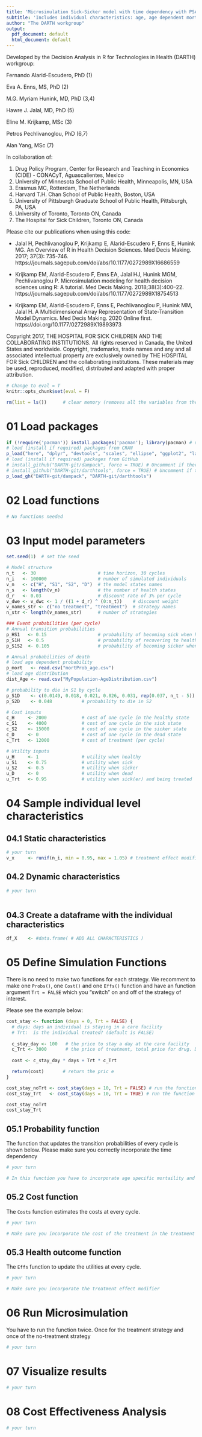 ---
title: 'Microsimulation Sick-Sicker model with time dependency with PSA'
subtitle: 'Includes individual characteristics: age, age dependent mortality probabilities, individual treatment effect modifyer, time dependency for the sick (S1) state, increasing change of death in the first 6 year of sickness (tunnel)'
author: "The DARTH workgroup"
output:
  pdf_document: default
  html_document: default
---

Developed by the Decision Analysis in R for Technologies in Health (DARTH) workgroup:

Fernando Alarid-Escudero, PhD (1) 

Eva A. Enns, MS, PhD (2)	

M.G. Myriam Hunink, MD, PhD (3,4)

Hawre J. Jalal, MD, PhD (5) 

Eline M. Krijkamp, MSc (3)	

Petros Pechlivanoglou, PhD (6,7)

Alan Yang, MSc (7)

In collaboration of: 		

1. Drug Policy Program, Center for Research and Teaching in Economics (CIDE) - CONACyT, 
   Aguascalientes, Mexico
2. University of Minnesota School of Public Health, Minneapolis, MN, USA
3. Erasmus MC, Rotterdam, The Netherlands
4. Harvard T.H. Chan School of Public Health, Boston, USA
5. University of Pittsburgh Graduate School of Public Health, Pittsburgh, PA, USA
6. University of Toronto, Toronto ON, Canada
7. The Hospital for Sick Children, Toronto ON, Canada

Please cite our publications when using this code:
 
- Jalal H, Pechlivanoglou P, Krijkamp E, Alarid-Escudero F, Enns E, Hunink MG. 
An Overview of R in Health Decision Sciences. Med Decis Making. 2017; 37(3): 735-746. 
https://journals.sagepub.com/doi/abs/10.1177/0272989X16686559
 
- Krijkamp EM, Alarid-Escudero F, Enns EA, Jalal HJ, Hunink MGM, Pechlivanoglou P. 
Microsimulation modeling for health decision sciences using R: A tutorial. 
Med Decis Making. 2018;38(3):400–22. 
https://journals.sagepub.com/doi/abs/10.1177/0272989X18754513
 
- Krijkamp EM, Alarid-Escudero F, Enns E, Pechlivanoglou P, Hunink MM, Jalal H. 
A Multidimensional Array Representation of State-Transition Model Dynamics. 
Med Decis Making. 2020 Online first. https://doi.org/10.1177/0272989X19893973

Copyright 2017, THE HOSPITAL FOR SICK CHILDREN AND THE COLLABORATING INSTITUTIONS. 
All rights reserved in Canada, the United States and worldwide. Copyright, 
trademarks, trade names and any and all associated intellectual property are 
exclusively owned by THE HOSPITAL FOR Sick CHILDREN and the collaborating 
institutions. These materials may be used, reproduced, modified, distributed 
and adapted with proper attribution.

\newpage

```{r, include=F}
# Change to eval = T
knitr::opts_chunk$set(eval = F)
```

```{r}
rm(list = ls())      # clear memory (removes all the variables from the workspace)
```

# 01 Load packages

```{r, warning=F, message=F}
if (!require('pacman')) install.packages('pacman'); library(pacman) # use this package to conveniently install other packages
# load (install if required) packages from CRAN
p_load("here", "dplyr", "devtools", "scales", "ellipse", "ggplot2", "lazyeval", "igraph", "ggraph", "reshape2", "knitr")                                               
# load (install if required) packages from GitHub
# install_github("DARTH-git/dampack", force = TRUE) # Uncomment if there is a newer version
# install_github("DARTH-git/darthtools", force = TRUE) # Uncomment if there is a newer version
p_load_gh("DARTH-git/dampack", "DARTH-git/darthtools")
```

# 02 Load functions

```{r}
# No functions needed
```

# 03 Input model parameters

```{r}
set.seed(1)  # set the seed  

# Model structure 
n_t   <- 30                       # time horizon, 30 cycles
n_i   <- 100000                   # number of simulated individuals
v_n   <- c("H", "S1", "S2", "D")  # the model states names
n_s   <- length(v_n)              # the number of health states
d_r   <- 0.03                     # discount rate of 3% per cycle
v_dwe <- v_dwc <- 1 / ((1 + d_r) ^ (0:n_t))    # discount weight 
v_names_str <- c("no treatment", "treatment")  # strategy names
n_str <- length(v_names_str)      # number of strategies

### Event probabilities (per cycle)
# Annual transition probabilities
p_HS1   <- 0.15                   # probability of becoming sick when healthy
p_S1H   <- 0.5                    # probability of recovering to healthy when sick
p_S1S2  <- 0.105                  # probability of becoming sicker when sick

# Annual probabilities of death
# load age dependent probability
p_mort   <- read.csv("mortProb_age.csv")
# load age distribution
dist_Age <- read.csv("MyPopulation-AgeDistribution.csv")

# probability to die in S1 by cycle 
p_S1D    <- c(0.0149, 0.018, 0.021, 0.026, 0.031, rep(0.037, n_t - 5)) 
p_S2D    <- 0.048           # probability to die in S2

# Cost inputs
c_H     <- 2000             # cost of one cycle in the healthy state
c_S1    <- 4000             # cost of one cycle in the sick state
c_S2    <- 15000            # cost of one cycle in the sicker state
c_D     <- 0                # cost of one cycle in the dead state
c_Trt   <- 12000            # cost of treatment (per cycle)

# Utility inputs
u_H     <- 1                # utility when healthy 
u_S1    <- 0.75             # utility when sick 
u_S2    <- 0.5              # utility when sicker
u_D     <- 0                # utility when dead
u_Trt   <- 0.95             # utility when sick(er) and being treated
```

# 04 Sample individual level characteristics

## 04.1 Static characteristics

```{r}
# your turn
v_x     <- runif(n_i, min = 0.95, max = 1.05) # treatment effect modifier at baseline 
```

## 04.2 Dynamic characteristics 

```{r}
# your turn
     
```

## 04.3 Create a dataframe with the individual characteristics 
```{r}
df_X    <- #data.frame( # ADD ALL CHARACTERISTICS ) 
```

# 05 Define Simulation Functions

There is no need to make two functions for each strategy. We recomment to make one `Probs()`, one `Cost()` and one `Effs()` function and have an function argument `Trt = FALSE` which you "switch" on and off of the strategy of interest. 

Please see the example below:

```{r}
cost_stay <- function (days = 0, Trt = FALSE) {
  # days: days an individual is staying in a care facility
  # Trt:  is the individual treated? (default is FALSE) 
  
  c_stay_day <- 100   # the price to stay a day at the care facility
  c_Trt <- 3000       # the price of treatment, total price for drug. Drug requires one dose
  
  cost <- c_stay_day * days + Trt * c_Trt

  return(cost)       # return the pric e
}

cost_stay_noTrt <- cost_stay(days = 10, Trt = FALSE) # run the function for the no treatment strategy
cost_stay_Trt   <- cost_stay(days = 10, Trt = TRUE) # run the function for the treatment strategy

cost_stay_noTrt
cost_stay_Trt

```


## 05.1 Probability function

The function that updates the transition probabilities of every cycle is shown below.
Please make sure you correctly incorporate the time dependency

```{r}
# your turn

# In this function you have to incorporate age specific mortaility and incorporate the change in probability of the years spend in the sick state

```

## 05.2 Cost function

The `Costs` function estimates the costs at every cycle.

```{r}
# your turn

# Make sure you incorporate the cost of the treatment in the treatment strategy
```

## 05.3 Health outcome function

The `Effs` function to update the utilities at every cycle.


```{r}
# your turn

# Make sure you incorporate the treatment effect modifier 
```

# 06 Run Microsimulation

You have to run the function twice. Once for the treatment strategy and once of the no-treatment strategy

```{r}
# your turn

```

# 07 Visualize results

```{r}
# your turn

```

# 08 Cost Effectiveness Analysis

```{r}
# your turn

```

